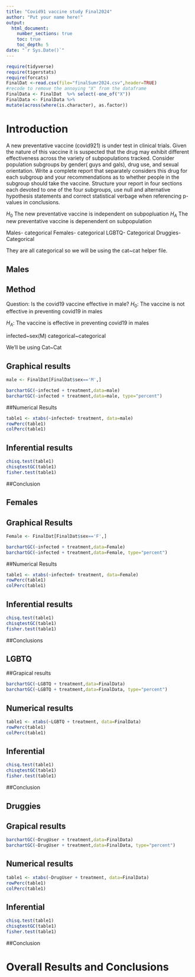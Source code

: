 ```yaml
---
title: "Covid91 vaccine study Final2024"
author: "Put your name here!"
output: 
  html_document:
    number_sections: true
    toc: true
    toc_depth: 5
date: "`r Sys.Date()`" 
---
```


```r
require(tidyverse)
require(tigerstats)
require(forcats)
FinalDat <-read.csv(file="finalSumr2024.csv",header=TRUE)
#recode to remove the annoying "X" from the dataframe
FinalData <- FinalDat  %>% select(-one_of("X"))
FinalData <- FinalData %>%
mutate(across(where(is.character), as.factor))
```

# Introduction

A new  preventative vaccine (covid921) is under test in clinical trials. Given the nature of this vaccine it is suspected that the drug may exhibit different effectiveness across the variety of subpopulations tracked. Consider population subgroups by gender( guys and gals), drug use, and sexual orientation. Write a complete report that separately considers this drug for each subgroup and your recommendations as to whether people in the subgroup should take the vaccine. Structure your report in four sections each devoted to one of the four subgroups, use null and alternative hypothesis statements and correct statistical verbage when referencing p-values in conclusions.

$H_0$ The new preventative vaccine is independent on subpopluation
$H_A$ The new preventative vaccine is depenendent on subpopulation

Males- categorical
Females- categorical
LGBTQ- Categorical
Druggies- Categorical

They are all categorical so we will be using the cat~cat helper file.

## Males

## Method

Question: Is the covid19 vaccine effective in male?
$H_0$: The vaccine is not effective in preventing covid19 in males

$H_A$: The vaccine is effective in preventing covid19 in males

infected~sex(M)
categorical~categorical

We'll be using Cat~Cat


## Graphical results
```r
male <- FinalDat[FinalDat$sex=='M',]

```

```r
barchartGC(~infected + treatment,data=male)
barchartGC(~infected + treatment,data=male, type="percent")

```
##Numerical Results
```r
table1 <- xtabs(~infected+ treatment, data=male)
rowPerc(table1)
colPerc(table1)
```

## Inferential results
```r
chisq.test(table1)
chisqtestGC(table1)
fisher.test(table1)
```
 
 
##Conclusion


## Females

## Graphical Results
```r
Female <- FinalDat[FinalDat$sex=='F',]

```


```r
barchartGC(~infected + treatment,data=Female)
barchartGC(~infected + treatment,data=Female, type="percent")

```

##Numerical Results
```r
table1 <- xtabs(~infected+ treatment, data=Female)
rowPerc(table1)
colPerc(table1)
```

## Inferential results
```r
chisq.test(table1)
chisqtestGC(table1)
fisher.test(table1)
```


##Conclusions


## LGBTQ


##Grapical results

```r
barchartGC(~LGBTQ + treatment,data=FinalData)
barchartGC(~LGBTQ + treatment,data=FinalData, type="percent")

```
## Numerical results


```r
table1 <- xtabs(~LGBTQ + treatment, data=FinalData)
rowPerc(table1)
colPerc(table1)
```

## Inferential 
```r
chisq.test(table1)
chisqtestGC(table1)
fisher.test(table1)
```

##Conclusion


## Druggies

## Grapical results

```r
barchartGC(~DrugUser + treatment,data=FinalData)
barchartGC(~DrugUser + treatment,data=FinalData, type="percent")

```



## Numerical results

```r
table1 <- xtabs(~DrugUser + treatment, data=FinalData)
rowPerc(table1)
colPerc(table1)
```
## Inferential 
```r
chisq.test(table1)
chisqtestGC(table1)
fisher.test(table1)
```

##Conclusion



# Overall Results and Conclusions
